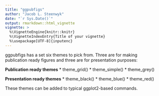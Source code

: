 ```yaml
---
title: "ggpubfigs"
author: "Jacob L. Steenwyk"
date: "`r Sys.Date()`"
output: rmarkdown::html_vignette
vignette: >
  %\VignetteEngine{knitr::knitr}
  %\VignetteIndexEntry{Title of your vignette}
  %\usepackage[UTF-8]{inputenc}
---
```


ggpubfigs has a set six themes to pick from. Three are for making publication ready figures and three are for presentation purposes:

**Publication ready themes**
* theme_grid()
* theme_simple()
* theme_grey()

**Presentation ready themes**
* theme_black()
* theme_blue()
* theme_red()

These themes can be added to typical ggplot2-based commands.